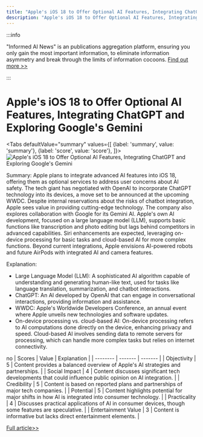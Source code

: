 ```yaml
---
title: "Apple's iOS 18 to Offer Optional AI Features, Integrating ChatGPT and Exploring Google's Gemini"
description: "Apple's iOS 18 to Offer Optional AI Features, Integrating ChatGPT and Exploring Google's Gemini"
---
```



:::info

"Informed AI News" is an publications aggregation platform, ensuring you only gain the most important information, to eliminate information asymmetry and break through the limits of information cocoons.  [Find out more >>](/docs/guides)

:::

# Apple's iOS 18 to Offer Optional AI Features, Integrating ChatGPT and Exploring Google's Gemini


<Tabs
	defaultValue="summary"
	values={[
	{label: 'summary', value: 'summary'},
	{label: 'score', value: 'score'},
]}>
<TabItem value="summary">
<img
  src="https://image.informedainews.com/2024/06/06/Ar-AW0-1717673954-0.jpg"
  alt="Apple's iOS 18 to Offer Optional AI Features, Integrating ChatGPT and Exploring Google's Gemini"
/>



Summary:
Apple plans to integrate advanced AI features into iOS 18, offering them as optional services to address user concerns about AI safety. The tech giant has negotiated with OpenAI to incorporate ChatGPT technology into its devices, a move set to be announced at the upcoming WWDC. Despite internal reservations about the risks of chatbot integration, Apple sees value in providing cutting-edge technology. The company also explores collaboration with Google for its Gemini AI. Apple's own AI development, focused on a large language model (LLM), supports basic functions like transcription and photo editing but lags behind competitors in advanced capabilities. Siri enhancements are expected, leveraging on-device processing for basic tasks and cloud-based AI for more complex functions. Beyond current integrations, Apple envisions AI-powered robots and future AirPods with integrated AI and camera features.

Explanation:
- Large Language Model (LLM): A sophisticated AI algorithm capable of understanding and generating human-like text, used for tasks like language translation, summarization, and chatbot interactions.
- ChatGPT: An AI developed by OpenAI that can engage in conversational interactions, providing information and assistance.
- WWDC: Apple's Worldwide Developers Conference, an annual event where Apple unveils new technologies and software updates.
- On-device processing vs. cloud-based AI: On-device processing refers to AI computations done directly on the device, enhancing privacy and speed. Cloud-based AI involves sending data to remote servers for processing, which can handle more complex tasks but relies on internet connectivity.

no
</TabItem>
<TabItem value="score">
	| Scores     | Value   | Explanation |
	| -------- | ------- | ------- |
	| Objectivity  | 5    | Content provides a balanced overview of Apple's AI strategies and partnerships.    |
	| Social Impact | 4     | Content discusses significant tech developments that could influence public opinion on AI integration.    |
	| Credibility    | 5    | Content is based on reported plans and partnerships of major tech companies.    |
	| Potential    | 5    | Content highlights potential for major shifts in how AI is integrated into consumer technology.    |
	| Practicality    | 4    | Discusses practical applications of AI in consumer devices, though some features are speculative.    |
	| Entertainment Value    | 3    | Content is informative but lacks direct entertainment elements.    |
</TabItem>
</Tabs>

[Full article>>](https://www.cnbeta.com.tw/articles/tech/1433700.htm)
